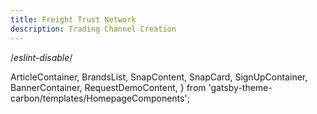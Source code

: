 ```yaml
---
title: Freight Trust Network
description: Trading Channel Creation
---
```


/*eslint-disable*/

<!-- SPDX-License-Identifier: Apache-2.0
SPDXVersion: SPDX-2.2
SPDX-FileCopyrightText: Copyright 2020 FreightTrust and Clearing Corporation -->

  ArticleContainer,
  BrandsList,
  SnapContent,
  SnapCard,
  SignUpContainer,
  BannerContainer,
  RequestDemoContent,
} from 'gatsby-theme-carbon/templates/HomepageComponents';


<TradingSignUpContainer />
